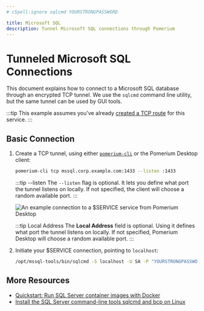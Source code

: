 ```yaml
---
# cSpell:ignore sqlcmd YOURSTRONGPASSWORD

title: Microsoft SQL
description: Tunnel Microsoft SQL connections through Pomerium
---
```



# Tunneled Microsoft SQL Connections

This document explains how to connect to a Microsoft SQL database through an encrypted TCP tunnel. We use the `sqlcmd` command line utility, but the same tunnel can be used by GUI tools.

:::tip
This example assumes you've already [created a TCP route](/docs/capabilities/tcp#configure-routes) for this service.
:::


 ## Basic Connection

 1. Create a TCP tunnel, using either [`pomerium-cli`](/docs/releases/pomerium-cli) or the Pomerium Desktop client:

    <Tabs>
    <TabItem value="pomerium-cli" label="pomerium-cli">

    ```bash
    pomerium-cli tcp mssql.corp.example.com:1433 --listen :1433
    ```

    :::tip --listen
    The `--listen` flag is optional. It lets you define what port the tunnel listens on locally. If not specified, the client will choose a random available port.
    :::

    </TabItem>
    <TabItem value="Pomerium Desktop" label="Pomerium Desktop">

    ![An example connection to a $SERVICE service from Pomerium Desktop](./img/desktop/example-mssql-connection.png)

    :::tip Local Address
    The **Local Address** field is optional. Using it defines what port the tunnel listens on locally. If not specified, Pomerium Desktop will choose a random available port.
    :::

    </TabItem>
    </Tabs>

1. Initiate your $SERVICE connection, pointing to `localhost`:

    ```bash
    /opt/mssql-tools/bin/sqlcmd -S localhost -U SA -P "YOURSTRONGPASSWORD"
    ```

## More Resources

- [Quickstart: Run SQL Server container images with Docker](https://docs.microsoft.com/en-us/sql/linux/quickstart-install-connect-docker)
- [Install the SQL Server command-line tools sqlcmd and bcp on Linux](https://docs.microsoft.com/en-us/sql/linux/sql-server-linux-setup-tools)
